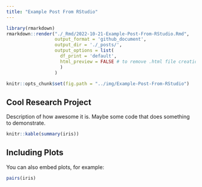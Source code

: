 ```yaml
---
title: "Example Post From RStudio"
---
```


```r
library(rmarkdown)
rmarkdown::render("./_Rmd/2022-10-21-Example-Post-From-RStudio.Rmd",
                  output_format = 'github_document',
                  output_dir = './_posts/',
                  output_options = list(
                    df_print = 'default',
                    html_preview = FALSE # to remove .html file creation
                    )
                  )
```

```r
knitr::opts_chunk$set(fig.path = "../img/Example-Post-From-RStudio")
```

## Cool Research Project

Description of how awesome it is.  Maybe some code that does something to demonstrate.

```r
knitr::kable(summary(iris))
```

## Including Plots

You can also embed plots, for example:

```r
pairs(iris)
```
